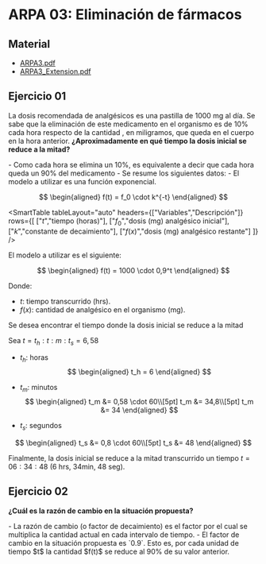 # ARPA 03: Eliminación de fármacos

## Material

- [ARPA3.pdf](/inacap/mvfm01/docs/ARPA13.pdf)
- [ARPA3_Extension.pdf](/inacap/mvfm01/docs/ARPA13_Extension.pdf)

## Ejercicio 01
La dosis recomendada de analgésicos es una pastilla de 1000 mg al día. Se sabe que la eliminación de este medicamento en el organismo es de 10% cada hora respecto de la cantidad , en miligramos, que queda en el cuerpo en la hora anterior. **¿Aproximadamente en qué tiempo la dosis inicial se reduce a la mitad?**

<Solution>
- Como cada hora se elimina un 10%, es equivalente a decir que cada hora queda un 90% del medicamento
- Se resume los siguientes datos:
- El modelo a utilizar es una función exponencial.

$$
\begin{aligned}
    f(t) = f_0 \cdot k^{-t}
\end{aligned}
$$

<SmartTable
  tableLayout="auto"
  headers={["Variables","Descripción"]}
  rows={[
    ["$t$","tiempo (horas)"],
    ["$f_0$","dosis (mg) analgésico inicial"],
    ["$k$","constante de decaimiento"],
    ["$f(x)$","dosis (mg) analgésico restante"]
  ]}
/>

El modelo a utilizar es el siguiente:

$$
\begin{aligned}
    f(t) = 1000 \cdot 0,9^t
\end{aligned}
$$

Donde:

- $t$: tiempo transcurrido (hrs).
- $f(x)$: cantidad de analgésico en el organismo (mg).

Se desea encontrar el tiempo donde la dosis inicial se reduce a la mitad

<SmartFigure
	src="/inacap/mvfm01/images/fig32.png"
	alt="tiempo donde la dosis baja a la mitad"
	caption="tiempo donde la dosis baja a la mitad"
	size="large"
/>

Sea $t = t_h:t:m:t_s = 6,58$

- $t_h$: horas
$$
\begin{aligned}
    t_h = 6
\end{aligned}
$$

- $t_m$: minutos
$$
\begin{aligned}
    t_m &= 0,58 \cdot 60\\[5pt]
    t_m &= 34,8\\[5pt]
    t_m &= 34
\end{aligned}
$$

- $t_s$: segundos

$$
\begin{aligned}
    t_s &= 0,8 \cdot 60\\[5pt]
    t_s &= 48
\end{aligned}
$$

Finalmente, la dosis inicial se reduce a la mitad transcurrido un tiempo $t = 06:34:48$ (6 hrs, 34min, 48 seg).
</Solution>

## Ejercicio 02

**¿Cuál es la razón de cambio en la situación propuesta?**

<Solution>
- La razón de cambio (o factor de decaimiento) es el factor por el cual se multiplica la cantidad actual en cada intervalo de tiempo.
- El factor de cambio en la situación propuesta es `0.9`. Esto es, por cada unidad de tiempo $t$ la cantidad $f(t)$ se reduce al 90% de su valor anterior.
</Solution>
